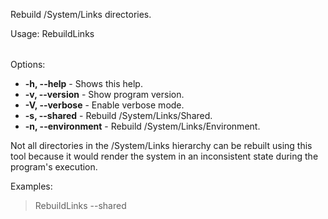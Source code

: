 Rebuild /System/Links directories.

Usage: RebuildLinks <option>

Options:
* '''-h, --help''' - Shows this help.
* '''-v, --version''' - Show program version.
* '''-V, --verbose''' - Enable verbose mode.
* '''-s, --shared''' - Rebuild /System/Links/Shared.
* '''-n, --environment''' - Rebuild /System/Links/Environment.

Not all directories in the /System/Links hierarchy can be rebuilt using this tool because it would render the system in an inconsistent state during the program's execution.

Examples:
<blockquote>
RebuildLinks --shared <br/>
</blockquote>

{{Reference}}
